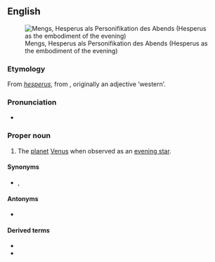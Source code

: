 {{also|hesperus}}

==English==
{{wikipedia|lang=en}}

[[File:Mengs, Hesperus als Personifikation des Abends.jpg|thumb|Mengs, Hesperus als Personifikation des Abends (Hesperus as the embodiment of the evening)]]

===Etymology===
From {{uder|en|la|-}} ''[[hesperus]]'', from {{uder|en|grc|ἕσπερος}}, originally an adjective ‘western’.

===Pronunciation===
* {{IPA|en|/ˈhɛspəɹəs/}}

===Proper noun===
{{en-proper noun}}

# The [[planet]] [[Venus]] when observed as an [[evening star]].

====Synonyms====
* {{l|en|Vesper}}, {{l|en|Venus}}

====Antonyms====
* {{l|en|Phosphorus}}

====Derived terms====
* {{l|en|Hesperian}}
* {{l|en|Hesperides}}